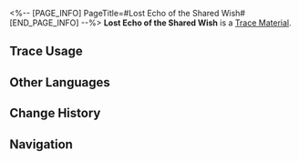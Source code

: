 <%-- [PAGE_INFO]
PageTitle=#Lost Echo of the Shared Wish#
[END_PAGE_INFO] --%>
{{Item Infobox
|id          = 110505
|image       = Item Lost Echo of the Shared Wish.png
|type        = Trace Material
|invCategory = Upgrade Materials
|rarity      = 4
|effect      = 
|description = Advanced level-up material for Traces.
|source1     = [[Echo of War: Penacony Grand Theater]]
}}
{{Description|THEY alone played the supreme rhythm until it was downed in THEIR multiple choruses.<br />Yet, THEIR listeners refused to fall silent. As the foolish dreamer seized the string of the shared wish, the false player repeated the music forgotten by the world.<br /><br />''"Stars trace your fingers' and command all living's law and authority... Sweet dreams nowadays have manifested, and the gazillions of old laws have all faded away."''}}
'''Lost Echo of the Shared Wish''' is a [[Trace Material]].

==Trace Usage==
{{Trace Usage}}

==Other Languages==
{{Other Languages
|en   = Lost Echo of the Shared Wish
|zhs  = 同愿的遗音
|zht  = 同願的遺音
|ja   = 同願の遺音
|ko   = 공동의 염원의 유음
|es   = Eco perdido del deseo compartido
|fr   = Écho perdu du vœu partagé
|ru   = Потерянный отголосок единства желаний
|th   = Lost Echo of the Shared Wish
|vi   = Dư Âm Đồng Nguyện
|de   = Verlorenes Echo des gemeinsamen Wunsches
|id   = Lost Echo of the Shared Wish
|pt   = Eco Perdido do Desejo Partilhado
}}

==Change History==
{{Change History|2.2}}

==Navigation==
{{Upgrade Material Navbox}}